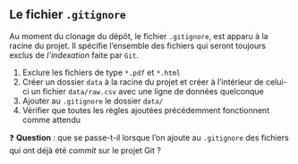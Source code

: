 :::{.callout-tip collapse="true" icon=false}
## Le fichier `.gitignore`

::: {.incremental}
Au moment du clonage du dépôt, le fichier `.gitignore`, est apparu à la racine du projet. Il spécifie l'ensemble des fichiers qui seront toujours exclus de _l'indexation_ faite par `Git`.

1. Exclure les fichiers de type `*.pdf` et `*.html`
2. Créer un dossier `data` à la racine du projet et créer à l'intérieur de celui-ci un fichier `data/raw.csv` avec une ligne de données quelconque
3. Ajouter au `.gitignore` le dossier `data/`
4. Vérifier que toutes les règles ajoutées précédemment fonctionnent comme attendu
:::

:::

❓ **Question** : que se passe-t-il lorsque l'on ajoute au `.gitignore` des fichiers qui ont déjà été *commit* sur le projet Git ?
